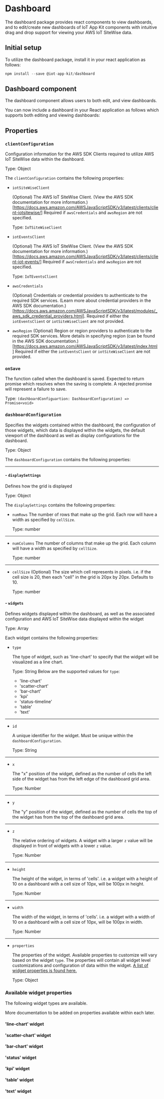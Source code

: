 
<Meta title="Components/Dashboard" />

# Dashboard

The dashboard package provides react components to view dashboards, and to edit/create new dashboards of IoT App Kit components with intuitive drag and drop support for
viewing your AWS IoT SiteWise data.

## Initial setup

To utilize the dashboard package, install it in your react application as follows:

```js
npm install --save @iot-app-kit/dashboard
```

## Dashboard component
The dashboard component allows users to both edit, and view dashboards.

You can now include a dashboard in your React application as follows which supports both editing and viewing dashboards:

## Properties

### `clientConfiguration`

Configuration information for the AWS SDK Clients required to utilize AWS IoT SiteWise data within the dashboard.

Type: Object

The `clientConfiguration` contains the following properties:

- `iotSiteWiseClient`

  (Optional) The AWS IoT SiteWise Client. (View the AWS SDK documentation for more information.)[https://docs.aws.amazon.com/AWSJavaScriptSDK/v3/latest/clients/client-iotsitewise/]
  Required if `awsCredentials` and `awsRegion` are not specified.

  Type: `IoTSiteWiseClient`

- `iotEventsClient`

  (Optional) The AWS IoT SiteWise Client. (View the AWS SDK documentation for more information.)[https://docs.aws.amazon.com/AWSJavaScriptSDK/v3/latest/clients/client-iot-events/]
  Required if `awsCredentials` and `awsRegion` are not specified.

  Type: `IoTEventsClient`

- `awsCredentials`

  (Optional) Credentials or credential providers to authenticate to the required SDK services. (Learn more about credential providers in the AWS SDK documentation.)[https://docs.aws.amazon.com/AWSJavaScriptSDK/v3/latest/modules/_aws_sdk_credential_providers.html].
  Required if either the `iotEventsClient` or `iotSiteWiseClient` are not provided.

- `awsRegion`
  (Optional) Region or region providers to authenticate to the required SDK services. More details in specifying region (can be found in the AWS SDK documentation.)[https://docs.aws.amazon.com/AWSJavaScriptSDK/v3/latest/index.html]
  Required if either the `iotEventsClient` or `iotSiteWiseClient` are not provided.

### `onSave`

The function called when the dashboard is saved. Expected to return promise which resolves when the saving is complete. A rejected promise
will represent a failure to save.

Type: `(dashboardConfiguartion: DashboardConfiguration) => Promise<void>`

### `dashboardConfiguration`

Specifies the widgets contained within the dashboard, the configuration of those widgets, which data is displayed within the widgets, the default viewport of the dashboard
as well as display configurations for the dashboard.

Type: Object

The `dashboardConfiguration` contains the following properties:

---

#### - `displaySettings`

Defines how the grid is displayed

Type: Object

The `displaySettings` contains the following properties:

- `numRows`
  The number of rows that make up the grid. Each row will have a width as specified by `cellSize`.

  Type: number

---

- `numColumns`
  The number of columns that make up the grid. Each column will have a width as specified by `cellSize`.

  Type: number

---

- `cellSize`
  (Optional) The size which cell represents in pixels. i.e. if the cell size is 20, then each "cell" in the grid is 20px by 20px.
  Defaults to 10.

  Type: number


####  - `widgets`

Defines widgets displayed within the dashboard, as well as the associated configuration and AWS IoT SiteWise data displayed within the widget

Type: Array

Each widget contains the following properties:

  - `type`

    The type of widget, such as 'line-chart' to specify that the widget will be visualized as a line chart.

    Type: String
    Below are the supported values for `type`:
      - 'line-chart'
      - 'scatter-chart'
      - 'bar-chart'
      - 'kpi'
      - 'status-timeline'
      - 'table'
      - 'text'

---

  - `id`

    A unique identifier for the widget. Must be unique within the `dashboardConfiguration`.

    Type: String

---

  - `x`

    The "x" position of the widget, defined as the number of cells the left side of the widget has from the left edge of the dashboard grid area.

    Type: Number

---

  - `y`

    The "y" position of the widget, defined as the number of cells the top of the widget has from the top of the dashboard grid area.

---

  - `z`

    The relative ordering of widgets. A widget with a larger `z` value will be displayed in front of widgets with a lower `z` value.

    Type: Number
___
  - `height`

    The height of the widget, in terms of 'cells'. i.e. a widget with a height of 10 on a dashboard with a cell size of 10px, will be 100px in height.

    Type: Number

---

  - `width`

    The width of the widget, in terms of 'cells'. i.e. a widget with a width of 10 on a dashboard with a cell size of 10px, will be 100px in width.

    Type: Number

---

  - `properties`

    The properties of the widget. Available properties to customize will vary based on the widget `type`. The properties will contain all widget level customizations
    and configuration of data within the widget. [A list of widget properties is found here.](#available-widget-properties)

    Type: Object

### Available widget properties

The following widget types are available.

More documentation to be added on properties available within each later.

#### 'line-chart' widget

#### 'scatter-chart' widget

#### 'bar-chart' widget

#### 'status' widget

#### 'kpi' widget

#### 'table' widget

#### 'text' widget
